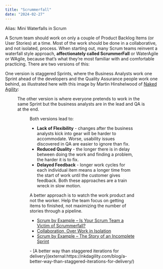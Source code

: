 ```yaml
---
title: "Scrummerfall"
date: "2024-02-27"
---
```




Alias: Mini Waterfalls in Scrum

A Scrum team should work on only a couple of Product Backlog Items (or User Stories) at a time. Most of the work should be done in a collaborative, and not isolated, process. When starting out, many Scrum teams reinvent a waterfall style approach, **affectionately called ScrummerFall** or WaterAgile or WAgile, because that’s what they’re most familiar with and comfortable practicing. There are two versions of this:

One version is staggered Sprints, where the Business Analysts work one Sprint ahead of the developers and the Quality Assurance people work one behind, as illustrated here with this image by Martin Hinshelwood of [Naked Agility](external:https://nkdagility.com):

<Figure
  src={StaggeredIterationsForDeliveryImageCreditMartinHinshelwoodOfNakedAgility}
  alt="Staggered Iterations for Delivery - image credit Martin Hinshelwood of Naked Agility"
  caption="Staggered Iterations for Delivery - image credit Martin Hinshelwood of Naked Agility"
/>


The other version is where everyone pretends to work in the same Sprint but the business analysts are in the lead and QA is at the end.

<Figure
  src={StaggeredSprintStartingPoint1024x613}
  alt="Staggered Sprint Starting Point"
  caption="Staggered Sprint Starting Point"
/>


Both versions lead to:

- **Lack of Flexibility** - changes after the business analysts kick into gear will be harder to accommodate. Worse, usability issues discovered in QA are easier to ignore than fix.
- **Reduced Quality** - the longer there is in delay between doing the work and finding a problem, the harder it is to fix.
- **Delayed Feedback** - longer work cycles for each individual item means a longer time from the start of work until the customer gives feedback. Both these approaches are a train wreck in slow motion.

A better approach is to watch the work product and not the worker. Help the team focus on getting items to finished, not maximizing the number of stories through a pipeline.
<LinkList heading = "Agile Pain Relief Blog Entries">
- [Scrum by Example – Is Your Scrum Team a Victim of Scrummerfall?](/blog/scrum-team-scrummerfall)
- [Collaboration, Over Work in Isolation](/blog/collaboration-over-work-in-isolation)
- [Scrum by Example – The Story of an Incomplete Sprint](/blog/scrum-by-example-the-story-of-an-incomplete-sprint)
</LinkList>

<HighlightBox heading="Resource Links" variant="resourceLinks">
- [A better way than staggered iterations for delivery](external:https://nkdagility.com/blog/a-better-way-than-staggered-iterations-for-delivery/)
</HighlightBox>
